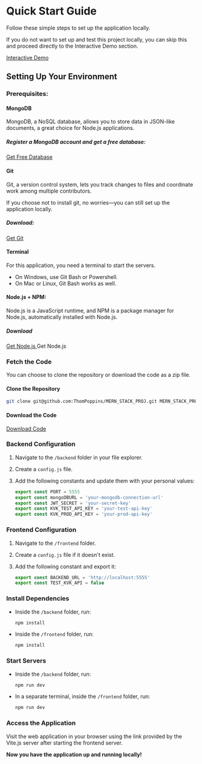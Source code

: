 
# Quick Start Guide

Follow these simple steps to set up the application locally.

If you do not want to set up and test this project locally, you can skip this and proceed directly to the Interactive Demo section.

<a href='/interactive-demo'>
  <PrimaryButton>Interactive Demo</PrimaryButton>
</a>

## Setting Up Your Environment

### Prerequisites:

#### MongoDB

MongoDB, a NoSQL database, allows you to store data in JSON-like documents, a great choice for Node.js applications.

##### Register a MongoDB account and get a free database:


<a href='https://www.mongodb.com/' target='_blank'>
  <MongoDBTryFreeButton>Get Free Database</MongoDBTryFreeButton>
</a>

#### Git

Git, a version control system, lets you track changes to files and coordinate work among multiple contributors.

If you choose not to install git, no worries—you can still set up the application locally.

##### Download:


<a href='https://git-scm.com/downloads' target='_blank'>
  <GetGitButton>Get Git</GetGitButton>
</a>

#### Terminal

For this application, you need a terminal to start the servers.

- On Windows, use Git Bash or Powershell.
- On Mac or Linux, Git Bash works as well.

#### Node.js + NPM:

Node.js is a JavaScript runtime, and NPM is a package manager for Node.js, automatically installed with Node.js.

##### Download


<a href='' target='_blanc'>
  <NodeButton>Get Node.js</NodeButton>
</a>
Get Node.js

### Fetch the Code

You can choose to clone the repository or download the code as a zip file.

#### Clone the Repository

```bash filename="Bash" copy
git clone git@github.com:ThomPoppins/MERN_STACK_PROJ.git MERN_STACK_PROJ && cd MERN_STACK_PROJ
```

#### Download the Code


<a href='https://github.com/ThomPoppins/MERN_STACK_PROJ./archive/refs/heads/main.zip'>
  <DownloadButton>Download Code</DownloadButton>
</a>

### Backend Configuration

1. Navigate to the `/backend` folder in your file explorer.
2. Create a `config.js` file.
3. Add the following constants and update them with your personal values:

   ```javascript filename="Configuration: /backend/config.js" {3} copy
   export const PORT = 5555
   export const mongoDBURL = 'your-mongodb-connection-url'
   export const JWT_SECRET = 'your-secret-key'
   export const KVK_TEST_API_KEY = 'your-test-api-key'
   export const KVK_PROD_API_KEY = 'your-prod-api-key'
   ```

### Frontend Configuration

1. Navigate to the `/frontend` folder.
2. Create a `config.js` file if it doesn't exist.
3. Add the following constant and export it:

   ```javascript filename="Configuration: /frontend/config.js" {3} copy
   export const BACKEND_URL = 'http://localhost:5555'
   export const TEST_KVK_API = false
   ```

### Install Dependencies

- Inside the `/backend` folder, run:

  ```bash copy
  npm install
  ```

- Inside the `/frontend` folder, run:

  ```bash copy
  npm install
  ```

### Start Servers

- Inside the `/backend` folder, run:

  ```bash copy
  npm run dev
  ```

- In a separate terminal, inside the `/frontend` folder, run:

  ```bash copy
  npm run dev
  ```

### Access the Application

Visit the web application in your browser using the link provided by the Vite.js server after starting the frontend server.

**Now you have the application up and running locally!**
